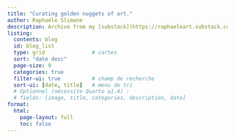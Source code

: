 ```yaml
---
title: "Curating golden nuggets of art."
author: Raphaële Slimane
description: Archive from my [substack](https://raphaeleart.substack.com/).
listing:
  contents: blog
  id: blog_list
  type: grid               # cartes
  sort: "date desc"
  page-size: 9
  categories: true
  filter-ui: true          # champ de recherche
  sort-ui: [date, title]   # menu de tri
  # Optionnel (nécessite Quarto ≥1.4) :
  # fields: [image, title, categories, description, date]
format:
  html:
    page-layout: full
    toc: false
---
```


::: {#blog_list}
:::
